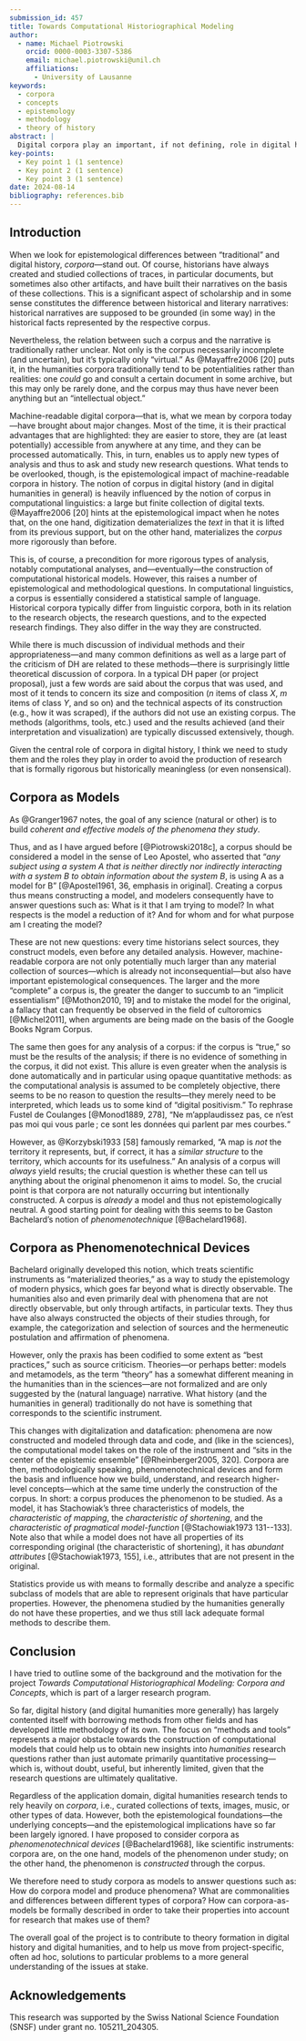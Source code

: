 ```yaml
---
submission_id: 457
title: Towards Computational Historiographical Modeling
author:
  - name: Michael Piotrowski
    orcid: 0000-0003-3307-5386
    email: michael.piotrowski@unil.ch
    affiliations:
      - University of Lausanne
keywords:
  - corpora
  - concepts
  - epistemology
  - methodology
  - theory of history
abstract: |
  Digital corpora play an important, if not defining, role in digital history and may be considered as one of the most obvious differences to traditional history. Corpora are essential for the use of computational methods and thus for the construction of computational historical models. But beyond their technical necessity and their practical advantages, their epistemological impact is significant. While the traditional pre-digital corpus is often more of a potentiality, a mere "intellectual object," the objective of computational processing requires the corpus to be made explicit and thus turns it into a "material object." Far from being naturally given, corpora are constructed as models of a historical phenomenon and therefore have all the properties of models. Moreover, following Gaston Bachelard, I would argue that corpora actually construct the phenomenon they are supposed to represent; they should therefore be considered as phenomenotechnical devices.
key-points:
  - Key point 1 (1 sentence)
  - Key point 2 (1 sentence)
  - Key point 3 (1 sentence)
date: 2024-08-14
bibliography: references.bib
---
```


## Introduction

When we look for epistemological differences between "traditional" and digital history, *corpora*---stand out. Of course, historians have always created and studied collections of traces, in particular documents, but sometimes also other artifacts, and have built their narratives on the basis of these collections. This is a significant aspect of scholarship and in some sense constitutes the difference between historical and literary narratives: historical narratives are supposed to be grounded (in some way) in the historical facts represented by the respective corpus.

Nevertheless, the relation between such a corpus and the narrative is traditionally rather unclear. Not only is the corpus necessarily incomplete (and uncertain), but it's typically only "virtual." As @Mayaffre2006 [20] puts it, in the humanities corpora traditionally tend to be potentialities rather than realities: one *could* go and consult a certain document in some archive, but this may only be rarely done, and the corpus may thus have never been anything but an "intellectual object." `<!-- ↗ ../2023-digital_hermeneutics_ii/paper.md -->`{=html}

Machine-readable digital corpora---that is, what we mean by corpora today---have brought about major changes. Most of the time, it is their practical advantages that are highlighted: they are easier to store, they are (at least potentially) accessible from anywhere at any time, and they can be processed automatically. This, in turn, enables us to apply new types of analysis and thus to ask and study new research questions. What tends to be overlooked, though, is the epistemological impact of machine-readable corpora in history. The notion of corpus in digital history (and in digital humanities in general) is heavily influenced by the notion of corpus in computational linguistics: a large but finite collection of digital texts. @Mayaffre2006 [20] hints at the epistemological impact when he notes that, on the one hand, digitization dematerializes the *text* in that it is lifted from its previous support, but on the other hand, materializes the *corpus* more rigorously than before.

This is, of course, a precondition for more rigorous types of analysis, notably computational analyses, and---eventually---the construction of computational historical models. However, this raises a number of epistemological and methodological questions. In computational linguistics, a corpus is essentially considered a statistical sample of language. Historical corpora typically differ from linguistic corpora, both in its relation to the research objects, the research questions, and to the expected research findings. They also differ in the way they are constructed.

While there is much discussion of individual methods and their appropriateness---and many common definitions as well as a large part of the criticism of DH are related to these methods---there is surprisingly little theoretical discussion of corpora. In a typical DH paper (or project proposal), just a few words are said about the corpus that was used, and most of it tends to concern its size and composition (*n* items of class *X*, *m* items of class *Y*, and so on) and the technical aspects of its construction (e.g., how it was scraped), if the authors did not use an existing corpus. The methods (algorithms, tools, etc.) used and the results achieved (and their interpretation and visualization) are typically discussed extensively, though.

Given the central role of corpora in digital history, I think we need to study them and the roles they play in order to avoid the production of research that is formally rigorous but historically meaningless (or even nonsensical).

## Corpora as Models

As @Granger1967 notes, the goal of any science (natural or other) is to build *coherent and effective models of the phenomena they study*.

Thus, and as I have argued before [@Piotrowski2018c], a corpus should be considered a model in the sense of Leo Apostel, who asserted that "*any subject using a system A that is neither directly nor indirectly interacting with a system B to obtain information about the system B*, is using A as a model for B" [@Apostel1961, 36, emphasis in original]. Creating a corpus thus means constructing a model, and modelers consequently have to answer questions such as: What is it that I am trying to model? In what respects is the model a reduction of it? And for whom and for what purpose am I creating the model?

These are not new questions: every time historians select sources, they construct models, even before any detailed analysis. However, machine-readable corpora are not only potentially much larger than any material collection of sources---which is already not inconsequential---but also have important epistemological consequences. The larger and the more "complete" a corpus is, the greater the danger to succumb to an "implicit essentialism" [@Mothon2010, 19] and to mistake the model for the original, a fallacy that can frequently be observed in the field of cultoromics [@Michel2011], when arguments are being made on the basis of the Google Books Ngram Corpus.

The same then goes for any analysis of a corpus: if the corpus is "true," so must be the results of the analysis; if there is no evidence of something in the corpus, it did not exist. This allure is even greater when the analysis is done automatically and in particular using opaque quantitative methods: as the computational analysis is assumed to be completely objective, there seems to be no reason to question the results---they merely need to be interpreted, which leads us to some kind of "digital positivism." To rephrase Fustel de Coulanges [@Monod1889, 278], "[Ne m'applaudissez pas, ce n'est pas moi qui vous parle ; ce sont les données qui parlent par mes courbes.]{lang="fr"}"

However, as @Korzybski1933 [58] famously remarked, "A map is *not* the territory it represents, but, if correct, it has a *similar structure* to the territory, which accounts for its usefulness." An analysis of a corpus will *always* yield results; the crucial question is whether these can tell us anything about the original phenomenon it aims to model. So, the crucial point is that corpora are not naturally occurring but intentionally constructed. A corpus is *already* a model and thus not epistemologically neutral. A good starting point for dealing with this seems to be Gaston Bachelard's notion of *phenomenotechnique* [@Bachelard1968].

## Corpora as Phenomenotechnical Devices

Bachelard originally developed this notion, which treats scientific instruments as "materialized theories," as a way to study the epistemology of modern physics, which goes far beyond what is directly observable. The humanities also and even primarily deal with phenomena that are not directly observable, but only through artifacts, in particular texts. They thus have also always constructed the objects of their studies through, for example, the categorization and selection of sources and the hermeneutic postulation and affirmation of phenomena.

However, only the praxis has been codified to some extent as "best practices," such as source criticism. Theories---or perhaps better: models and metamodels, as the term "theory" has a somewhat different meaning in the humanities than in the sciences---are not formalized and are only suggested by the (natural language) narrative. What history (and the humanities in general) traditionally do not have is something that corresponds to the scientific instrument.

This changes with digitalization and datafication: phenomena are now constructed and modeled through data and code, and (like in the sciences), the computational model takes on the role of the instrument and "sits in the center of the epistemic ensemble" [@Rheinberger2005, 320]. Corpora are then, methodologically speaking, phenomenotechnical devices and form the basis and influence how we build, understand, and research higher-level concepts---which at the same time underly the construction of the corpus. In short: a corpus produces the phenomenon to be studied. As a model, it has Stachowiak's three characteristics of models, the *characteristic of mapping*, the *characteristic of shortening*, and the *characteristic of pragmatical model-function* [@Stachowiak1973 131--133]. Note also that while a model does not have all properties of its corresponding original (the characteristic of shortening), it has *abundant attributes* [@Stachowiak1973, 155], i.e., attributes that are not present in the original.

Statistics provide us with means to formally describe and analyze a specific subclass of models that are able to represent originals that have particular properties. However, the phenomena studied by the humanities generally do not have these properties, and we thus still lack adequate formal methods to describe them.

## Conclusion

I have tried to outline some of the background and the motivation for the project *Towards Computational Historiographical Modeling: Corpora and Concepts*, which is part of a larger research program.

So far, digital history (and digital humanities more generally) has largely contented itself with borrowing methods from other fields and has developed little methodology of its own. The focus on "methods and tools" represents a major obstacle towards the construction of computational models that could help us to obtain new insights into *humanities* research questions rather than just automate primarily quantitative processing---which is, without doubt, useful, but inherently limited, given that the research questions are ultimately qualitative.

Regardless of the application domain, digital humanities research tends to rely heavily on *corpora*, i.e., curated collections of texts, images, music, or other types of data. However, both the epistemological foundations---the underlying concepts---and the epistemological implications have so far been largely ignored. I have proposed to consider corpora as *phenomenotechnical devices* [@Bachelard1968], like scientific instruments: corpora are, on the one hand, models of the phenomenon under study; on the other hand, the phenomenon is *constructed* through the corpus.

We therefore need to study corpora as models to answer questions such as: How do corpora model and produce phenomena? What are commonalities and differences between different types of corpora? How can corpora-as-models be formally described in order to take their properties into account for research that makes use of them?

The overall goal of the project is to contribute to theory formation in digital history and digital humanities, and to help us move from project-specific, often ad hoc, solutions to particular problems to a more general understanding of the issues at stake.

## Acknowledgements {#acknowledgements .unnumbered}

This research was supported by the Swiss National Science Foundation (SNSF) under grant no. 105211_204305.
